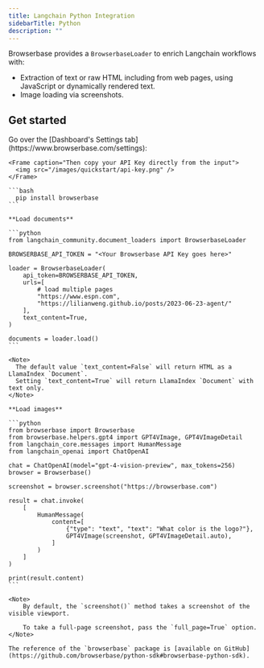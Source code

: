 ```yaml
---
title: Langchain Python Integration
sidebarTitle: Python
description: ""
---
```



Browserbase provides a `BrowserbaseLoader` to enrich Langchain workflows with:
- Extraction of text or raw HTML including from web pages, using JavaScript or dynamically rendered text.
- Image loading via screenshots.

## Get started

<Steps titleSize="h3">
  <Step title="Get your API Key">
    Go over the [Dashboard's Settings tab](https://www.browserbase.com/settings):

    <Frame caption="Then copy your API Key directly from the input">
      <img src="/images/quickstart/api-key.png" />
    </Frame>

  </Step>

  <Step title="Install the Browserbase SDK">

    ```bash
      pip install browserbase
    ```

  </Step>

  <Step title="Load documents or images">

    **Load documents**

    ```python
    from langchain_community.document_loaders import BrowserbaseLoader

    BROWSERBASE_API_TOKEN = "<Your Browserbase API Key goes here>"

    loader = BrowserbaseLoader(
        api_token=BROWSERBASE_API_TOKEN,
        urls=[
            # load multiple pages
            "https://www.espn.com",
            "https://lilianweng.github.io/posts/2023-06-23-agent/"
        ],
        text_content=True,
    )

    documents = loader.load()
    ```

    <Note>
      The default value `text_content=False` will return HTML as a LlamaIndex `Document`.
      Setting `text_content=True` will return LlamaIndex `Document` with text only.
    </Note>

    **Load images**

    ```python
    from browserbase import Browserbase
    from browserbase.helpers.gpt4 import GPT4VImage, GPT4VImageDetail
    from langchain_core.messages import HumanMessage
    from langchain_openai import ChatOpenAI

    chat = ChatOpenAI(model="gpt-4-vision-preview", max_tokens=256)
    browser = Browserbase()

    screenshot = browser.screenshot("https://browserbase.com")

    result = chat.invoke(
        [
            HumanMessage(
                content=[
                    {"type": "text", "text": "What color is the logo?"},
                    GPT4VImage(screenshot, GPT4VImageDetail.auto),
                ]
            )
        ]
    )

    print(result.content)
    ```

    <Note>
        By default, the `screenshot()` method takes a screenshot of the visible viewport.

        To take a full-page screenshot, pass the `full_page=True` option.
    </Note>

    The reference of the `browserbase` package is [available on GitHub](https://github.com/browserbase/python-sdk#browserbase-python-sdk).

  </Step>
</Steps>